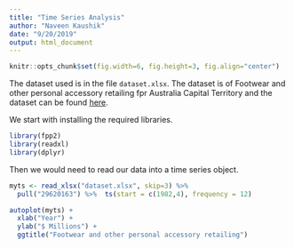 ```yaml
---
title: "Time Series Analysis"
author: "Naveen Kaushik"
date: "9/20/2019"
output: html_document
---
```


```r
knitr::opts_chunk$set(fig.width=6, fig.height=3, fig.align="center")
```

The dataset used is in the file `dataset.xlsx`. The dataset is of Footwear and other personal accessory retailing fpr Australia Capital Territory and the dataset can be found [here](https://www.abs.gov.au/AUSSTATS/abs@.nsf/DetailsPage/8501.0Jul%202019?OpenDocument).


We start with installing the required libraries. 

```r
library(fpp2)
library(readxl)
library(dplyr)
```

Then we would need to read our data into a time series object.

```r
myts <- read_xlsx("dataset.xlsx", skip=3) %>%
  pull("29620163") %>%  ts(start = c(1982,4), frequency = 12)
```




```r
autoplot(myts) +
  xlab("Year") +
  ylab("$ Millions") +
  ggtitle("Footwear and other personal accessory retailing")
```